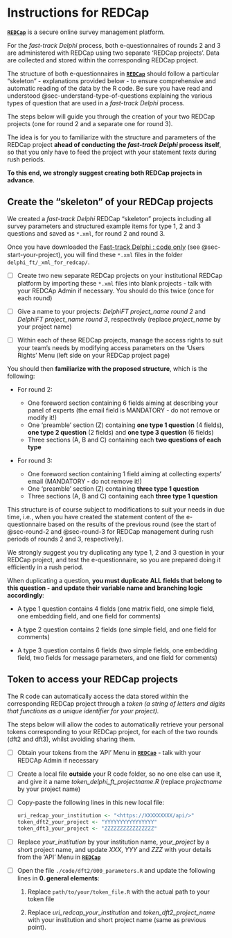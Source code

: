 # Instructions for REDCap {#sec-instructions-for-redcap}

[**`REDCap`**](https://projectredcap.org/) is a secure online survey management platform.

For the *fast-track Delphi* process, both e-questionnaires of rounds 2 and 3 are administered with REDCap using two separate 'REDCap projects'. Data are collected and stored within the corresponding REDCap project.

The structure of both e-questionnaires in [**`REDCap`**](https://projectredcap.org/) should follow a particular "skeleton" - explanations provided below - to ensure comprehensive and automatic reading of the data by the R code. Be sure you have read and understood @sec-understand-type-of-questions explaining the various types of question that are used in a *fast-track Delphi* process.

The steps below will guide you through the creation of your two REDCap projects (one for round 2 and a separate one for round 3).

::: callout-tip
The idea is for you to familiarize with the structure and parameters of the REDCap project **ahead of conducting the *fast-track Delphi* process itself**, so that you only have to feed the project with your statement *texts* during rush periods.

**To this end, we strongly suggest creating both REDCap projects in advance**.
:::

## Create the "skeleton" of your REDCap projects {#sec-create-the-skeleton-of-your-redcap-projects}

We created a *fast-track Delphi* REDCap "skeleton" projects including all survey parameters and structured example items for type 1, 2 and 3 questions and saved as `*.xml`, for round 2 and round 3.

Once you have downloaded the [Fast-track Delphi : code only](https://github.com/Unisante/delphi-fast-track){style="font-size: 11pt;"} (see @sec-start-your-project), you will find these `*.xml` files in the folder `delphi_ft/_xml_for_redcap/`.

-   [ ] Create two new separate REDCap projects on your institutional REDCap platform by importing these `*.xml` files into blank projects - talk with your REDCAp Admin if necessary. You should do this twice (once for each round)

-   [ ] Give a name to your projects: *DelphiFT project_name round 2* and *DelphiFT project_name round 3*, respectively (replace *project_name* by your project name)

-   [ ] Within each of these REDCap projects, manage the access rights to suit your team's needs by modifying access parameters on the 'Users Rights' Menu (left side on your REDCap project page)

You should then **familiarize with the proposed structure**, which is the following:

-   For round 2:

    -   One foreword section containing 6 fields aiming at describing your panel of experts (the email field is MANDATORY - do not remove or modify it!)
    -   One 'preamble' section (Z) containing **one type 1 question** (4 fields), **one type 2 question** (2 fields) and **one type 3 question** (6 fields)
    -   Three sections (A, B and C) containing each **two questions of each type**

-   For round 3:

    -   One foreword section containing 1 field aiming at collecting experts' email (MANDATORY - do not remove it!)
    -   One 'preamble' section (Z) containing **three type 1 question**
    -   Three sections (A, B and C) containing each **three type 1 question**

This structure is of course subject to modifications to suit your needs in due time, i.e., when you have created the statement content of the e-questionnaire based on the results of the previous round (see the start of @sec-round-2 and @sec-round-3 for REDCap management during rush periods of rounds 2 and 3, respectively).

::: callout-tip
We strongly suggest you try duplicating any type 1, 2 and 3 question in your REDCap project, and test the e-questionnaire, so you are prepared doing it efficiently in a rush period.

When duplicating a question, **you must duplicate ALL fields that belong to this question - and update their variable name and branching logic accordingly**:

-   A type 1 question contains 4 fields (one matrix field, one simple field, one embedding field, and one field for comments)

-   A type 2 question contains 2 fields (one simple field, and one field for comments)

-   A type 3 question contains 6 fields (two simple fields, one embedding field, two fields for message parameters, and one field for comments)
:::

## Token to access your REDCap projects {#sec-token-to-access-your-redcap-project}

The R code can automatically access the data stored within the corresponding REDCap project through a *token (a string of letters and digits that functions as a unique identifier for your project).*

The steps below will allow the codes to automatically retrieve your personal tokens corresponding to your REDCap project, for each of the two rounds (dft2 and dft3), whilst avoiding sharing them.

-   [ ] Obtain your tokens from the 'API' Menu in [**`REDCap`**](https://projectredcap.org/) - talk with your REDCAp Admin if necessary

-   [ ] Create a local file **outside** your R code folder, so no one else can use it, and give it a name *token_delphi_ft_projectname.R* (replace *projectname* by your project name)

-   [ ] Copy-paste the following lines in this new local file:

    ``` r
    uri_redcap_your_institution <- "<https://XXXXXXXXX/api/>" 
    token_dft2_your_project <- "YYYYYYYYYYYYYYYY"
    token_dft3_your_project <- "ZZZZZZZZZZZZZZZZ"
    ```

-   [ ] Replace *your_institution* by your institution name, *your_project* by a short project name, and update *XXX*, *YYY* and *ZZZ* with your details from the 'API' Menu in [**`REDCap`**](https://projectredcap.org/)

-   [ ] Open the file `./code/dft2/000_parameters.R` and update the following lines in **0. general elements**:

    1.  Replace `path/to/your/token_file.R` with the actual path to your token file

    2.  Replace *uri_redcap_your_institution* and *token_dft2_project_name* with your institution and short project name (same as previous point).
